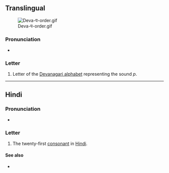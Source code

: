 {{also|ष|ण|पे}}
{{character info/new}}
==Translingual==
[[File:Deva-प-order.gif|thumb]]

===Pronunciation===
* {{IPA|/pə/|lang=mul}}

===Letter===
{{mul-Deva|pa}}

# Letter of the [[Devanagari alphabet]] representing the sound ''p''.

----

==Hindi==

===Pronunciation===
* {{IPA|[pə]|lang=hi}}

===Letter===
{{head|hi|letter}}

# The twenty-first [[consonant]] in [[Hindi]].

====See also====
* {{list:Devanagari script letters/hi}}